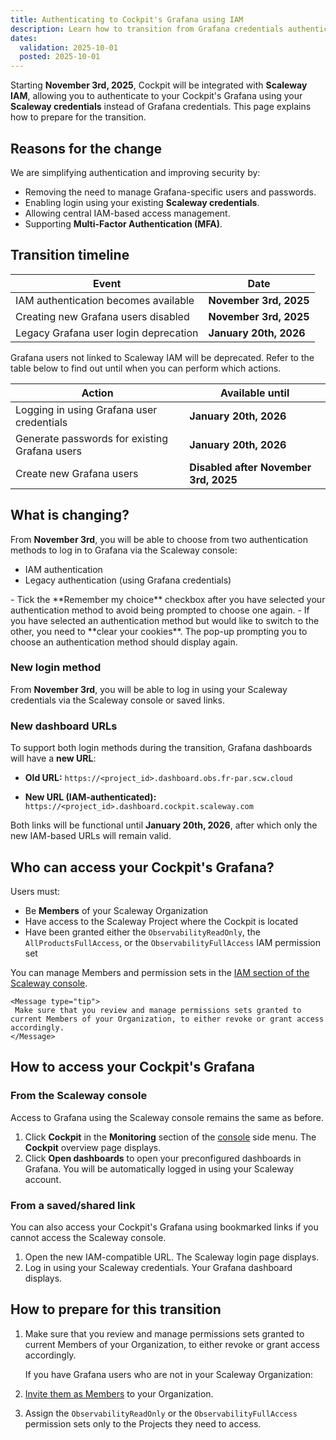 ```yaml
---
title: Authenticating to Cockpit's Grafana using IAM
description: Learn how to transition from Grafana credentials authentication to Scaleway IAM to access your Cockpit's Grafana
dates:
  validation: 2025-10-01
  posted: 2025-10-01
---
```


Starting **November 3rd, 2025**, Cockpit will be integrated with **Scaleway IAM**, allowing you to authenticate to your Cockpit's Grafana using your **Scaleway credentials** instead of Grafana credentials. This page explains how to prepare for the transition.


## Reasons for the change

We are simplifying authentication and improving security by:

- Removing the need to manage Grafana-specific users and passwords.
- Enabling login using your existing **Scaleway credentials**.
- Allowing central IAM-based access management.
- Supporting **Multi-Factor Authentication (MFA)**.

## Transition timeline

| Event | Date |
|------|------|
| IAM authentication becomes available | **November 3rd, 2025** |
| Creating new Grafana users disabled | **November 3rd, 2025** |
| Legacy Grafana user login deprecation | **January 20th, 2026** |

Grafana users not linked to Scaleway IAM will be deprecated. Refer to the table below to find out until when you can perform which actions.

| Action | Available until |
|--------|-----------------|
| Logging in using Grafana user credentials | **January 20th, 2026** |
| Generate passwords for existing Grafana users | **January 20th, 2026** |
| Create new Grafana users | **Disabled after November 3rd, 2025** |

## What is changing?

From **November 3rd**, you will be able to choose from two authentication methods to log in to Grafana via the Scaleway console:

- IAM authentication
- Legacy authentication (using Grafana credentials)

 <Message type="tip">
  - Tick the **Remember my choice** checkbox after you have selected your authentication method to avoid being prompted to choose one again.
  - If you have selected an authentication method but would like to switch to the other, you need to **clear your cookies**. The pop-up prompting you to choose an authentication method should display again.
 </Message>

### New login method

From **November 3rd**, you will be able to log in using your Scaleway credentials via the Scaleway console or saved links.

### New dashboard URLs

To support both login methods during the transition, Grafana dashboards will have a **new URL**:

- **Old URL:**
  `https://<project_id>.dashboard.obs.fr-par.scw.cloud`

- **New URL (IAM-authenticated):**
  `https://<project_id>.dashboard.cockpit.scaleway.com`


Both links will be functional until **January 20th, 2026**, after which only the new IAM-based URLs will remain valid.

## Who can access your Cockpit's Grafana?

Users must:

- Be **Members** of your Scaleway Organization
- Have access to the Scaleway Project where the Cockpit is located
- Have been granted either the `ObservabilityReadOnly`, the `AllProductsFullAccess`, or the `ObservabilityFullAccess` IAM permission set

You can manage Members and permission sets in the [IAM section of the Scaleway console](https://console.scaleway.com/iam/members).

    <Message type="tip">
     Make sure that you review and manage permissions sets granted to current Members of your Organization, to either revoke or grant access accordingly.
    </Message>


## How to access your Cockpit's Grafana

### From the Scaleway console

Access to Grafana using the Scaleway console remains the same as before.

1. Click **Cockpit** in the **Monitoring** section of the [console](https://console.scaleway.com/) side menu. The **Cockpit** overview page displays.
2. Click **Open dashboards** to open your preconfigured dashboards in Grafana. You will be automatically logged in using your Scaleway account.

### From a saved/shared link

You can also access your Cockpit's Grafana using bookmarked links if you cannot access the Scaleway console.

1. Open the new IAM-compatible URL. The Scaleway login page displays.
2. Log in using your Scaleway credentials. Your Grafana dashboard displays.

## How to prepare for this transition

1. Make sure that you review and manage permissions sets granted to current Members of your Organization, to either revoke or grant access accordingly.

    If you have Grafana users who are not in your Scaleway Organization:

2. [Invite them as Members](/iam/how-to/manage-members/#how-to-create-a-member) to your Organization.
3. Assign the `ObservabilityReadOnly` or the `ObservabilityFullAccess` permission sets only to the Projects they need to access.

